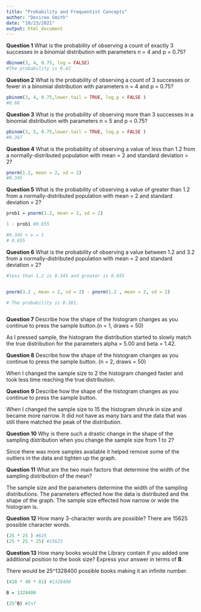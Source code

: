 ```yaml
---
title: "Probability and Frequentist Concepts"
author: "Desiree Smith"
date: "10/23/2021"
output: html_document
---
```


__Question 1__
What is the probability of observing a count of exactly 3 successes in a binomial distribution with parameters n = 4 and p = 0.75?
```r
dbinom(3, 4, 0.75, log = FALSE)
#The probability is 0.42
```

__Question 2__
 What is the probability of observing a count of 3 successes or fewer in a binomial distribution with parameters n = 4 and p = 0.75?

```r
pbinom(3, 4, 0.75,lower.tail = TRUE, log.p = FALSE )
#0.68     
```

__Question 3__
What is the probability of observing more than 3 successes in a binomial distribution with parameters n = 5 and p = 0.75?

```r
pbinom(3, 5, 0.75,lower.tail = TRUE, log.p = FALSE )
#0.367
```

__Question 4__
What is the probability of observing a value of less than 1.2 from a normally-distributed population with mean = 2 and standard deviation = 2?

```r
pnorm(1.2, mean = 2, sd = 2)
#0.345
```

__Question 5__
 What is the probability of observing a value of greater than 1.2 from a normally-distributed population with mean = 2 and standard deviation = 2?
 
 
```r
prob1 = pnorm(1.2, mean = 2, sd = 2)

1 - prob1 #0.655

#0.345 + x = 1
# 0.655
```

__Question 6__
 What is the probability of observing a value between 1.2 and 3.2 from a normally-distributed population with mean = 2 and standard deviation = 2?
 
```r
#less than 1.2 is 0.345 and greater is 0.655


pnorm(3.2 , mean = 2, sd = 2) - pnorm(1.2 , mean = 2, sd = 2)

# The probability is 0.381.



```
 
__Question 7__
 Describe how the shape of the histogram changes as you continue to press the sample button.(n = 1, draws = 50)
 
 As I pressed sample, the histogram the distribution started to slowly match the true distribution for the parameters alpha = 5.00 and beta = 1.42.
 

__Question 8__
Describe how the shape of the histogram changes as you continue to press the sample button. (n = 2, draws = 50)

When I changed the sample size to 2 the histogram changed faster and took less time reaching the true distribution.
 

__Question 9__
 Describe how the shape of the histogram changes as you continue to press the sample button.
 
 When I changed the sample size to 15 the histogram shrunk in size and became more narrow. It did not have as many bars and the data that was still there matched the peak of the distribution.

__Question 10__
Why is there such a drastic change in the shape of the sampling distribution when you change the sample size from 1 to 2?

Since there was more samples available it helped remove some of the outliers in the data and tighten up the graph. 

__Question 11__
What are the two main factors that determine the width of the sampling distribution of the mean?

The sample size and the parameters determine the width of the sampling distributions. The parameters effected how the data is distributed and the shape of the graph. The sample size effected how narrow or wide the histogram is.

__Question 12__
How many 3-character words are possible?
There are 15625 possible character words.

```r
(25 * 25 ) #625
(25 * 25 * 25) #15625


```

__Question 13__
How many books would the Library contain if you added one additional position to the book size? Express your answer in terms of __B__.

There would be 25^1328400 possible books making it an infinite number.


```r
(410 * 40 * 81) #1328400

B = 1328400

(25^B) #Inf
```

